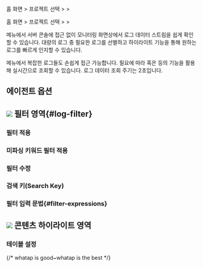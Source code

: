 
<Logroleview />

<Xclude product='aws-log'>

홈 화면 &gt; 프로젝트 선택 &gt; <Cmdname sid="side_log" className="uitext" /> &gt; <Cmdname sid="side_logTail" className="uitext" />

</Xclude>

<InDoc product='aws-log'>

홈 화면 &gt; 프로젝트 선택 &gt; <Cmdname sid="side_dashboard" className="uitext" /> &gt; <Cmdname sid="side_logTail" className="uitext" />

</InDoc>

<Cmdname sid="side_logTail" className="uitext" /> 메뉴에서 서버 콘솔에 접근 없이 모니터링 화면상에서 로그 데이터 스트림을 쉽게 확인할 수 있습니다. 대량의 로그 중 필요한 로그를 선별하고 하이라이트 기능을 통해 원하는 로그를 빠르게 인지할 수 있습니다. 

<ImgLang img='log-live-tail.png' desc='라이브 테일 sc'/>

<Cmdname sid="side_logTail" className="uitext" /> 메뉴에서 복잡한 로그들도 손쉽게 접근 가능합니다. 필요에 따라 <Cmdname sid="filter" className="uitext" /> 혹은 <Cmdname sid="highlight" className="uitext" /> 등의 기능을 활용해 실시간으로 조회할 수 있습니다. 로그 데이터 조회 주기는 2초입니다. <Loguimainterm />

<LogCl />

## 에이전트 옵션 


<Logagentoption />

## ![](/img/number-01.png) 필터 영역{#log-filter}

### 필터 적용


<Logfilterapply2 />

### 미파싱 키워드 필터 적용


<Logfilterapplynonparsing />

### 필터 수정


<Logfiltermodify /> 

### 검색 키(Search Key)


<Logfiltersearchkey />

### 필터 입력 문법{#filter-expressions}


<Logfilterexpressionssearchkey /> 


<Logfilterexpressionscommons />

## ![](/img/number-02.png) 콘텐츠 하이라이트 영역


<Logcontentshighlight />

### 테이블 설정


<Loguitablesetting /> 

{/* whatap is good~whatap is the best */}